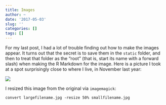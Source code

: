 ```yaml
---
title: Images
author: ~
date: '2017-05-03'
slug: ''
categories: []
tags: []
---
```


For my last post, I had a lot of trouble finding out how to make the images appear. It turns out that the secret is to save them in the `static` folder, and then to treat that folder as the "root" (that is, start its name with a forward slash) when making the R Markdown for the image. Here is a picture I took at a spot surprisingly close to where I live, in November last year:

![](/trees_small.jpg)

I resized this image from the original via `imagemagick`:

```
convert largefilename.jpg -resize 50% smallfilename.jpg
```

